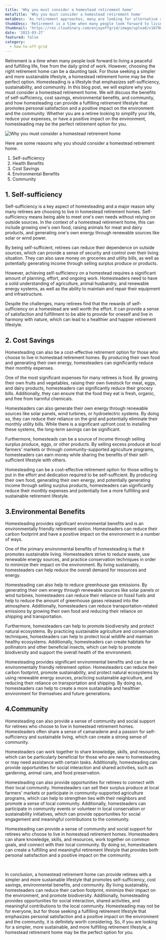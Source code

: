 ```yaml
---
title: 'Why you must consider a homestead retirement home'
metaTitle: 'Why you must consider a homestead retirement home'
metaDesc: 'As retirement approaches, many are looking for alternative and fulfilling ways to spend their golden years. In our blog post, we explore the benefits of a homestead retirement home, from self-sufficiency to a deep connection with nature. Discover the advantages of an off grid retirement lifestyle and gain insights into the practical aspects of creating a homestead retirement home. Whether you are looking for a new adventure or a sustainable way of life, a homestead retirement home might be the perfect solution for you.'
thumbDesc: 'Retirement is a time when many people look forward to living a peaceful and fulfilling life, free from the daily grind of work. However, choosing the right retirement home can be a daunting task. For those seeking a simpler and more sustainable lifestyle, a homestead retirement home may be the perfect option. Homesteading is a lifestyle that emphasizes self-sufficiency, sustainability, and community. In this blog post, we will explore why you must consider a homestead retirement home. We will discuss the benefits of self-sufficiency, cost savings, environmental benefits, and community, and how homesteading can provide a fulfilling retirement lifestyle that promotes personal satisfaction and a positive impact on the environment and the community. Whether you are a retiree looking to simplify your life, reduce your expenses, or have a positive impact on the environment, homesteading may be the perfect retirement option for you.'
thumbnail: 'https://res.cloudinary.com/enjoyoffgrid/image/upload/v1679868231/Posts/Why-you-must-consider-a-homestead-retirement-home/Why-you-must-consider-a-homestead-retirement-home_ojeahc.jpg'
date: '2023-03-27'
featured: false
category:
  - how-to-off-grid
---
```


Retirement is a time when many people look forward to living a peaceful and fulfilling life, free from the daily grind of work. However, choosing the right retirement home can be a daunting task. For those seeking a simpler and more sustainable lifestyle, a homestead retirement home may be the perfect option. Homesteading is a lifestyle that emphasizes self-sufficiency, sustainability, and community. In this blog post, we will explore why you must consider a homestead retirement home. We will discuss the benefits of self-sufficiency, cost savings, environmental benefits, and community, and how homesteading can provide a fulfilling retirement lifestyle that promotes personal satisfaction and a positive impact on the environment and the community. Whether you are a retiree looking to simplify your life, reduce your expenses, or have a positive impact on the environment, homesteading may be the perfect retirement option for you.

![Why you must consider a homestead retirement home](https://res.cloudinary.com/enjoyoffgrid/image/upload/v1679868463/Posts/Why-you-must-consider-a-homestead-retirement-home/reason-you-must-consider-a-homestead-retirement-home_m9rxa0.jpg)

Here are some reasons why you should consider a homestead retirement home.

1. Self-sufficiency
2. Health Benefits
3. Cost Savings
4. Environmental Benefits
5. Community

## 1. Self-sufficiency

Self-sufficiency is a key aspect of homesteading and a major reason why many retirees are choosing to live in homestead retirement homes. Self-sufficiency means being able to meet one's own needs without relying on outside sources. In the context of a homestead retirement home, this can include growing one's own food, raising animals for meat and dairy products, and generating one's own energy through renewable sources like solar or wind power.

By being self-sufficient, retirees can reduce their dependence on outside sources, which can provide a sense of security and control over their living situation. They can also save money on groceries and utility bills, as well as potentially generating income through selling surplus produce or products.

However, achieving self-sufficiency on a homestead requires a significant amount of planning, effort, and ongoing work. Homesteaders need to have a solid understanding of agriculture, animal husbandry, and renewable energy systems, as well as the ability to maintain and repair their equipment and infrastructure.

Despite the challenges, many retirees find that the rewards of self-sufficiency on a homestead are well worth the effort. It can provide a sense of satisfaction and fulfillment to be able to provide for oneself and live in harmony with nature, which can lead to a healthier and happier retirement lifestyle.

## 2. Cost Savings

Homesteading can also be a cost-effective retirement option for those who choose to live in homestead retirement homes. By producing their own food and generating their own energy, homesteaders can significantly reduce their monthly expenses.

One of the most significant expenses for many retirees is food. By growing their own fruits and vegetables, raising their own livestock for meat, eggs, and dairy products, homesteaders can significantly reduce their grocery bills. Additionally, they can ensure that the food they eat is fresh, organic, and free from harmful chemicals.

Homesteaders can also generate their own energy through renewable sources like solar panels, wind turbines, or hydroelectric systems. By doing so, they can reduce their reliance on the grid and potentially eliminate their monthly utility bills. While there is a significant upfront cost to installing these systems, the long-term savings can be significant.

Furthermore, homesteads can be a source of income through selling surplus produce, eggs, or other products. By selling excess produce at local farmers' markets or through community-supported agriculture programs, homesteaders can earn money while sharing the benefits of their self-sufficient lifestyle with others.

Homesteading can be a cost-effective retirement option for those willing to put in the effort and dedication required to be self-sufficient. By producing their own food, generating their own energy, and potentially generating income through selling surplus products, homesteaders can significantly reduce their monthly expenses and potentially live a more fulfilling and sustainable retirement lifestyle.

## 3.Environmental Benefits

Homesteading provides significant environmental benefits and is an environmentally friendly retirement option. Homesteaders can reduce their carbon footprint and have a positive impact on the environment in a number of ways.

One of the primary environmental benefits of homesteading is that it promotes sustainable living. Homesteaders strive to reduce waste, use renewable energy sources, and practice conservation techniques in order to minimize their impact on the environment. By living sustainably, homesteaders can help reduce the overall demand for resources and energy.

Homesteading can also help to reduce greenhouse gas emissions. By generating their own energy through renewable sources like solar panels or wind turbines, homesteaders can reduce their reliance on fossil fuels and help to reduce the amount of greenhouse gases released into the atmosphere. Additionally, homesteaders can reduce transportation-related emissions by growing their own food and reducing their reliance on shipping and transportation.

Furthermore, homesteaders can help to promote biodiversity and protect natural ecosystems. By practicing sustainable agriculture and conservation techniques, homesteaders can help to protect local wildlife and maintain healthy ecosystems. Additionally, homesteaders can create habitats for pollinators and other beneficial insects, which can help to promote biodiversity and support the overall health of the environment.

Homesteading provides significant environmental benefits and can be an environmentally friendly retirement option. Homesteaders can reduce their carbon footprint, promote sustainability, and protect natural ecosystems by using renewable energy sources, practicing sustainable agriculture, and reducing their reliance on transportation and shipping. By doing so, homesteaders can help to create a more sustainable and healthier environment for themselves and future generations.

## 4.Community

Homesteading can also provide a sense of community and social support for retirees who choose to live in homestead retirement homes. Homesteaders often share a sense of camaraderie and a passion for self-sufficiency and sustainable living, which can create a strong sense of community.

Homesteaders can work together to share knowledge, skills, and resources, which can be particularly beneficial for those who are new to homesteading or may need assistance with certain tasks. Additionally, homesteading can provide opportunities for social interaction and shared activities, such as gardening, animal care, and food preservation.

Homesteading can also provide opportunities for retirees to connect with their local community. Homesteaders can sell their surplus produce at local farmers' markets or participate in community-supported agriculture programs, which can help to strengthen ties with their neighbors and promote a sense of local community. Additionally, homesteaders can participate in community events or volunteer in local conservation or sustainability initiatives, which can provide opportunities for social engagement and meaningful contributions to the community.

Homesteading can provide a sense of community and social support for retirees who choose to live in homestead retirement homes. Homesteaders can share knowledge, skills, and resources, work together on common goals, and connect with their local community. By doing so, homesteaders can create a fulfilling and meaningful retirement lifestyle that provides both personal satisfaction and a positive impact on the community.

<br />

In conclusion, a homestead retirement home can provide retirees with a simpler and more sustainable lifestyle that promotes self-sufficiency, cost savings, environmental benefits, and community. By living sustainably, homesteaders can reduce their carbon footprint, minimize their impact on the environment, and promote biodiversity. Additionally, homesteading provides opportunities for social interaction, shared activities, and meaningful contributions to the local community. Homesteading may not be for everyone, but for those seeking a fulfilling retirement lifestyle that emphasizes personal satisfaction and a positive impact on the environment and the community, it is definitely worth considering. So, if you are looking for a simpler, more sustainable, and more fulfilling retirement lifestyle, a homestead retirement home may be the perfect option for you.
